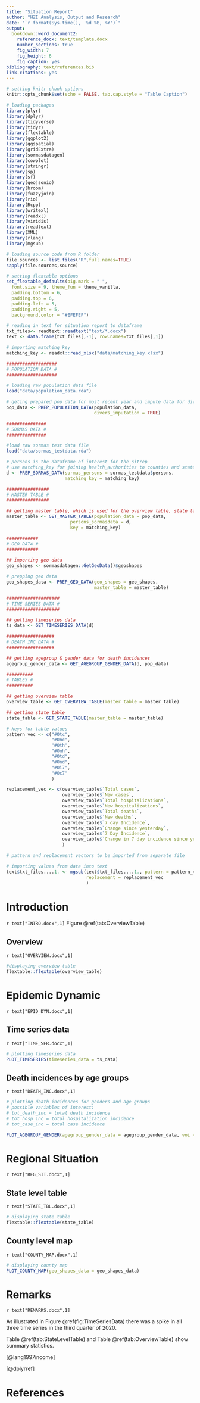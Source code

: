 ```yaml
---
title: "Situation Report"
author: "HZI Analysis, Output and Research"
date: "`r format(Sys.time(), '%d %B, %Y')`"
output: 
  bookdown::word_document2:
    reference_docx: text/template.docx
    number_sections: true
    fig_width: 7
    fig_height: 6
    fig_caption: yes
bibliography: text/references.bib
link-citations: yes
---
```

```r
# setting knitr chunk options
knitr::opts_chunk$set(echo = FALSE, tab.cap.style = "Table Caption")
```

```r
# loading packages
library(plyr)
library(dplyr)
library(tidyverse)
library(tidyr)
library(flextable)
library(ggplot2)
library(ggspatial)
library(gridExtra)
library(sormasdatagen)
library(cowplot)
library(stringr)
library(sp)
library(sf)
library(geojsonio)
library(broom)
library(fuzzyjoin)
library(rio)
library(Rcpp)
library(writexl)
library(readxl)
library(viridis)
library(readtext)
library(XML)
library(rlang)
library(mgsub)
```

```r
# loading source code from R folder
file.sources <- list.files("R",full.names=TRUE) 
sapply(file.sources,source)
```

```r
# setting flextable options
set_flextable_defaults(big.mark = " ",
  font.size = 9, theme_fun = theme_vanilla,
  padding.bottom = 6,
  padding.top = 6,
  padding.left = 5,
  padding.right = 5,
  background.color = "#EFEFEF")

```

```r
# reading in text for situation report to dataframe
txt_files<- readtext::readtext("text/*.docx")
text <- data.frame(txt_files[,-1], row.names=txt_files[,1])
```

```r
# importing matching key
matching_key <- readxl::read_xlsx("data/matching_key.xlsx")
```

```r
###################
# POPULATION DATA #
###################

# loading raw population data file 
load("data/population_data.rda")

# geting prepared pop data for most recent year and impute data for diverse gender
pop_data <- PREP_POPULATION_DATA(population_data,
                                 divers_imputation = TRUE)
```

```r
###############
# SORMAS DATA #
###############

#load raw sormas test data file
load("data/sormas_testdata.rda")

# persons is the dataframe of interest for the sitrep 
# use matching_key for joining health_authorities to counties and states
d <- PREP_SORMAS_DATA(sormas_persons = sormas_testdata$persons,
                      matching_key = matching_key)
```

```r
################
# MASTER TABLE #
################

## getting master table, which is used for the overview table, state table and county map
master_table <- GET_MASTER_TABLE(population_data = pop_data,
                        persons_sormasdata = d,
                        key = matching_key)
```

```r
############
# GEO DATA #
############

## importing geo data
geo_shapes <- sormasdatagen::GetGeoData()$geoshapes

# prepping geo data
geo_shapes_data <- PREP_GEO_DATA(geo_shapes = geo_shapes,
                                 master_table = master_table)
```

```r
####################
# TIME SERIES DATA #
####################

## getting timeseries data
ts_data <- GET_TIMESERIES_DATA(d)
```

```r
##################
# DEATH INC DATA #
##################

## getting agegroup & gender data for death incidences
agegroup_gender_data <- GET_AGEGROUP_GENDER_DATA(d, pop_data)
```

```r
##########
# TABLES #
##########

## getting overview table
overview_table <- GET_OVERVIEW_TABLE(master_table = master_table)

## getting state table
state_table <- GET_STATE_TABLE(master_table = master_table)
```

```r

# keys for table values
pattern_vec <- c("#Otc",
                 "#Onc",
                 "#Oth",
                 "#Onh",
                 "#Otd",
                 "#Ond",
                 "#Oi7",
                 "#Oc7"
                 )

replacement_vec <- c(overview_table$`Total cases`,
                     overview_table$`New cases`,
                     overview_table$`Total hospitalizations`,
                     overview_table$`New hospitalizations`,
                     overview_table$`Total deaths`,
                     overview_table$`New deaths`,
                     overview_table$`7 day Incidence`,
                     overview_table$`Change since yesterday`,
                     overview_table$`7 Day Incidence`,
                     overview_table$`Change in 7 day incidence since yesterday`
                     )

# pattern and replacement vectors to be imported from separate file

# importing values from data into text
text$txt_files....1. <- mgsub(text$txt_files....1., pattern = pattern_vec,
                              replacement = replacement_vec 
                              ) 
```

# Introduction
`r text["INTRO.docx",1]` Figure \@ref(tab:OverviewTable)

## Overview
`r text["OVERVIEW.docx",1]`

```r
#displaying overview table
flextable::flextable(overview_table)
```

# Epidemic Dynamic
`r text["EPID_DYN.docx",1]` 

## Time series data
`r text["TIME_SER.docx",1]`

```r
# plotting timeseries data
PLOT_TIMESERIES(timeseries_data = ts_data)
```

\newpage

## Death incidences by age groups
`r text["DEATH_INC.docx",1]`

```r

# plotting death incidences for genders and age groups 
# possible variables of interest:
# tot_death_inc = total death incidence
# tot_hosp_inc = total hospitalization incidence
# tot_case_inc = total case incidence

PLOT_AGEGROUP_GENDER(agegroup_gender_data = agegroup_gender_data, voi = "tot_death_inc")
```


# Regional Situation
`r text["REG_SIT.docx",1]`

\newpage

## State level table
`r text["STATE_TBL.docx",1]`

```r
# displaying state table
flextable::flextable(state_table)
```

\newpage
## County level map
`r text["COUNTY_MAP.docx",1]`

```r
# displaying county map
PLOT_COUNTY_MAP(geo_shapes_data = geo_shapes_data)
```

\newpage

# Remarks
`r text["REMARKS.docx",1]`

As illustrated in Figure \@ref(fig:TimeSeriesData) there was a spike in
all three time series in the third quarter of 2020.

Table \@ref(tab:StateLevelTable) and Table \@ref(tab:OverviewTable) show summary statistics.

[@lang1997income]

[@dplyrref]

\newpage

# References
